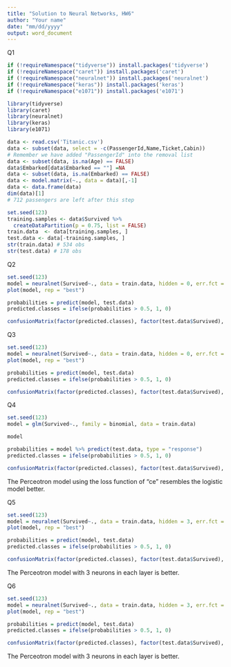 ```yaml
---
title: "Solution to Neural Networks, HW6"
author: "Your name"
date: "mm/dd/yyyy"
output: word_document
---
```


Q1
```r
if (!requireNamespace("tidyverse")) install.packages('tidyverse')
if (!requireNamespace("caret")) install.packages('caret')
if (!requireNamespace("neuralnet")) install.packages('neuralnet')
if (!requireNamespace("keras")) install.packages('keras')
if (!requireNamespace("e1071")) install.packages('e1071')

library(tidyverse)
library(caret)
library(neuralnet)
library(keras)
library(e1071)

data <- read.csv('Titanic.csv')
data <- subset(data, select = -c(PassengerId,Name,Ticket,Cabin))
# Remember we have added "PassengerId" into the removal list
data <- subset(data, is.na(Age) == FALSE)
data$Embarked[data$Embarked == ""] =NA
data <- subset(data, is.na(Embarked) == FALSE)
data <- model.matrix(~., data = data)[,-1]
data <- data.frame(data)
dim(data)[1]
# 712 passengers are left after this step

set.seed(123)
training.samples <- data$Survived %>%
  createDataPartition(p = 0.75, list = FALSE)
train.data  <- data[training.samples, ]
test.data <- data[-training.samples, ]
str(train.data) # 534 obs
str(test.data) # 178 obs
```

Q2
```r
set.seed(123)
model = neuralnet(Survived~., data = train.data, hidden = 0, err.fct = "sse", linear.output = F)
plot(model, rep = "best")

probabilities = predict(model, test.data)
predicted.classes = ifelse(probabilities > 0.5, 1, 0)

confusionMatrix(factor(predicted.classes), factor(test.data$Survived), positive = "1")
```

Q3
```r
set.seed(123)
model = neuralnet(Survived~., data = train.data, hidden = 0, err.fct = "ce", linear.output = F)
plot(model, rep = "best")

probabilities = predict(model, test.data)
predicted.classes = ifelse(probabilities > 0.5, 1, 0)

confusionMatrix(factor(predicted.classes), factor(test.data$Survived), positive = "1")
```

Q4
```r
set.seed(123)
model = glm(Survived~., family = binomial, data = train.data)

model

probabilities = model %>% predict(test.data, type = "response")
predicted.classes = ifelse(probabilities > 0.5, 1, 0)

confusionMatrix(factor(predicted.classes), factor(test.data$Survived), positive = "1")
```
The Perceotron model using the loss function of "ce" resembles the logistic model better.

Q5
```r
set.seed(123)
model = neuralnet(Survived~., data = train.data, hidden = 3, err.fct = "sse", linear.output = F)
plot(model, rep = "best")

probabilities = predict(model, test.data)
predicted.classes = ifelse(probabilities > 0.5, 1, 0)

confusionMatrix(factor(predicted.classes), factor(test.data$Survived), positive = "1")
```
The Perceotron model with 3 neurons in each layer is better.

Q6
```r
set.seed(123)
model = neuralnet(Survived~., data = train.data, hidden = 3, err.fct = "ce", linear.output = F)
plot(model, rep = "best")

probabilities = predict(model, test.data)
predicted.classes = ifelse(probabilities > 0.5, 1, 0)

confusionMatrix(factor(predicted.classes), factor(test.data$Survived), positive = "1")
```
The Perceotron model with 3 neurons in each layer is better.
